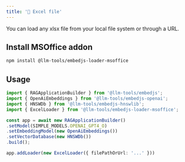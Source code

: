 ---
title: '📄 Excel file'
---

You can load any xlsx file from your local file system or through a URL.

## Install MSOffice addon

```bash
npm install @llm-tools/embedjs-loader-msoffice
```

## Usage

```ts
import { RAGApplicationBuilder } from '@llm-tools/embedjs';
import { OpenAiEmbeddings } from '@llm-tools/embedjs-openai';
import { HNSWDb } from '@llm-tools/embedjs-hnswlib';
import { ExcelLoader } from '@llm-tools/embedjs-loader-msoffice';

const app = await new RAGApplicationBuilder()
.setModel(SIMPLE_MODELS.OPENAI_GPT4_O)
.setEmbeddingModel(new OpenAiEmbeddings())
.setVectorDatabase(new HNSWDb())
.build();

app.addLoader(new ExcelLoader({ filePathOrUrl: '...' }))
```
